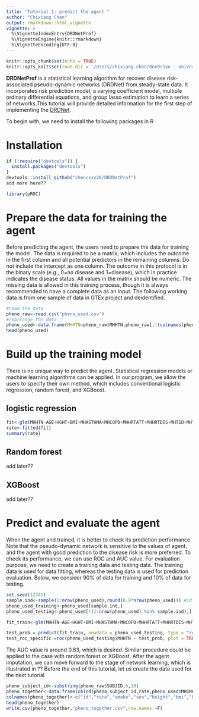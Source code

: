 ```yaml
---
title: "Tutorial 1: predict the agent "
author: "Chixiang Chen"
output: rmarkdown::html_vignette
vignette: >
  %\VignetteIndexEntry{DRDNetProf}
  %\VignetteEngine{knitr::rmarkdown}
  %\VignetteEncoding{UTF-8}
---
```


```r
knitr::opts_chunk$set(echo = TRUE)
knitr::opts_knit$set(root.dir = '/Users/chixiang.chen/OneDrive - University of Maryland School of Medicine/phd_in_psu/research/Prof._Wu/Network/tissue/blood_vessel/')
```

**DRDNetProf** is a statistical learning algorithm for recover disease risk-associated pseudo-dynamic networks (DRDNet) from steady-state data. It incorporates risk prediction model, a varying coefficient model, multiple ordinary differential equations, and group lasso estimation to learn a series of networks.This tutorial will provide detailed information for the first step of implementing the [DRDNet](https://academic.oup.com/bioinformatics/article-abstract/38/9/2481/6537533).  

To begin with, we need to install the following packages in R

# Installation
```r
if (!require("devtools")) {
  install.packages("devtools")
}
devtools::install_github("chencxxy28/DRDNetProf")
add more here??
```


```r
library(pROC)
```

# Prepare the data for training the agent
Before predicting the agent, the users need to prepare the data for training the model. The data is required to be a matrix, which includes the outcome in the first column and all potential predictors in the remaining columns. Do not include the intercept as one column. The outcome in this protocol is in the binary scale (e.g., 0=no disease and 1=disease), which in practice indicates the disease status. All values in the matrix should be numeric. The missing data is allowed in this training process, though it is always recommended to have a complete data as an input. The following working data is from one sample of data in GTEx project and deidentified. 

```r
#read the data
pheno_raw<-read.csv("pheno_used.csv")
#rearrange the data
pheno_used<-data.frame(MHHTN=pheno_raw$MHHTN,pheno_raw[,!(colnames(pheno_raw) %in% c("MHHTN","SUBJID"))])
head(pheno_used)
```

# Build up the training model
There is no unique way to predict the agent. Statistical regression models or machine learning algorithms can be applied. In our program, we allow the users to specify their own method, which includes conventional logistic regression, random forest, and XGBoost.

## logistic regression
```r
fit<-glm(MHHTN~AGE+HGHT+BMI+MHASTHMA+MHCOPD+MHHRTATT+MHHRTDIS+MHT1D+MHT2D+MHDRNKSTS+SEX,data=pheno_used,family = binomial(link = "logit"))
rate<-fitted(fit)
summary(rate)
```

## Random forest
add later??

## XGBoost
add later??

# Predict and evaluate the agent
When the agent and trained, it is better to check its prediction performance. Note that the pseudo-dynamic network is sensitive to the values of agent, and the agent with good prediction to the disease risk is more preferred. To check its performance, we can use ROC and AUC value. For evaluation purpose, we need to create a training data and testing data. The training data is used for data fitting, whereas the testing data is used for prediction evaluation. Below, we consider 90% of data for training and 10% of data for testing.
```r
set.seed(12345)
sample.ind<-sample(1:nrow(pheno_used),round(0.9*nrow(pheno_used))) #id used for training
pheno_used_training<-pheno_used[sample.ind,]
pheno_used_testing<-pheno_used[!(1:nrow(pheno_used) %in% sample.ind),]

fit_train<-glm(MHHTN~AGE+HGHT+BMI+MHASTHMA+MHCOPD+MHHRTATT+MHHRTDIS+MHT1D+MHT2D+MHDRNKSTS+SEX,data=pheno_used_training,family = binomial(link = "logit"))

test_prob = predict(fit_train, newdata = pheno_used_testing, type = "response")
test_roc_specific =roc(pheno_used_testing$MHHTN ~ test_prob, plot = TRUE, print.auc = TRUE)
```

The AUC value is around 0.83, which is desired. Similar procedure could be applied to the case with random forest or XGBoost. After the agent imputation, we can move forward to the stage of network learning, which is illustrated in ?? Before the end of this tutorial, let us create the data used for the next tutorial

```r
pheno_subject_id<-substring(pheno_raw$SUBJID,6,10)
pheno_together<-data.frame(cbind(pheno_subject_id,rate,pheno_used$MHSMKSTS,pheno_used$SEX,pheno_used$HGHT,pheno_used$BMI,pheno_used$MHHTN))
colnames(pheno_together)<-c("id","rate","smoke","sex","height","bmi","hyper")
head(pheno_together)
write.csv(pheno_together,"pheno_together.csv",row.names =F)
```










